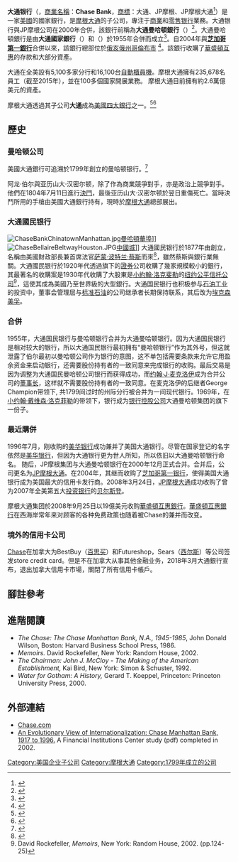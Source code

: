 {{Otheruses|other=名为Chase的其他事物|Chase}}
{{Infobox company
 | name             = 大通銀行
 | name_en = JPMorgan Chase Bank, N.A.
 | logo             = [[File:Chase_logo_2007.svg|250px]]
 | logo_caption     = 大通銀行自2007年啟用的商標
 | image            = File:Chase Tower in Chicago.jpg
 | image_caption    = 位於[[芝加哥|芝加哥]]的[[大通大廈_(芝加哥)|大通大廈]] 
 | type             = [[子公司|子公司]]
 | parent           = [[摩根大通|摩根大通]]
 | genre            =
 | predecessor      = {{Tsl|en|Manhattan Company|曼哈頓公司銀行}} （創立於{{Start date and years ago|1799|09|1|mf=y}}）
 | founded          = {{Start date and years ago|2000|12|1|mf=y}}
 | founder          = 
 | location         = [[纽约|纽约]]
 | chairman         = William C. Weldon<ref name="Touryalai">{{cite news| title=Jamie Dimon's Power Struggle: Loses Bank Chairman Role, A Bigger Blow May Come Next| url=http://www.forbes.com/sites/halahtouryalai/2013/10/04/jamie-dimons-power-struggle-loses-bank-chairman-role-a-bigger-blow-may-come-next/| first=Halah| last=Touryalai| work=[[Forbes|Forbes]]| date=October 4, 2013| accessdate=2013-10-25| archive-date=2021-02-09| archive-url=https://web.archive.org/web/20210209214747/https://www.forbes.com/sites/halahtouryalai/2013/10/04/jamie-dimons-power-struggle-loses-bank-chairman-role-a-bigger-blow-may-come-next/| dead-url=no}}</ref>
 | industry         = [[銀行|銀行]]
 | products         = [[金融服務|金融服務]]
 | services         = 
 | revenue          = [[美金|US$]] 7.1651 [[百億|百億]] (2014) 
 | operating_income = 
 | net_income       = US$ 1.4778 [[百億|百億]] (2014)
 | assets           = US$ 2.6 [[兆|兆]](2014)
 | owner            = 
 | num_employees    = 235,678 (2015)
 | divisions        = 零售金融服務、信用卡業務、商業銀行
 | slogan           = The right relationship is everything.（正確的關係就是一切。）
 | subsid           = 
 | caption           = 
|homepage         = {{URL|https://www.chase.com|Chase.com}}
}}
'''大通银行'''（{{Lang-en|JPMorgan Chase Bank, N.A.}}，[[商業名稱|商業名稱]]：'''Chase Bank'''，[[商標|商標]]：大通、JP摩根、JP摩根大通<ref>{{cite web |url=https://www.chase.com/digital/resources/terms-of-use |title=Terms of use |language=en |publisher=JPMorgan Chase |date=2016-08 |accessdate=2017-04-18 |archive-date=2021-02-25 |archive-url=https://web.archive.org/web/20210225082722/https://www.chase.com/digital/resources/terms-of-use |dead-url=no }}</ref>）是一家[[美國|美國]]的國家銀行，是[[摩根大通|摩根大通]]的子公司，專注于[[商業銀行|商業]]和[[零售银行|零售银行]]業務。大通银行與JP摩根公司在2000年合併，該銀行前稱為'''大通曼哈頓銀行'''（{{Lang-en|'''Chase Manhattan Bank'''}}）<ref name="1799hist2">{{cite book|url=http://www.jpmorganchase.com/corporate/About-JPMC/document/shorthistory.pdf|title=The History of JPMorgan Chase & Co.|publisher=JPMorgan Chase & Co.|accessdate=2011-10-14|year=2008|archive-url=https://web.archive.org/web/20110927133631/http://www.jpmorganchase.com/corporate/About-JPMC/document/shorthistory.pdf|archive-date=2011-09-27|dead-url=yes}}</ref>。大通曼哈頓銀行是由'''大通國家銀行'''（{{Lang-en|'''Chase National Bank'''}}）和'''{{Tsl|en|Manhattan Company|曼哈頓公司銀行}}'''（{{Lang-en|'''Bank of the Manhattan Company'''}}）於1955年合併而成立<ref name="history2">{{cite web|url=http://www.fundinguniverse.com/company-histories/JP-Morgan-Chase-amp;-Co-Company-History.html|title=J.P. Morgan Chase & Co.|accessdate=2007-11-04|year=2001|work=International Directory of Company Histories|publisher=St. James Press|archive-date=2006-05-05|archive-url=https://web.archive.org/web/20060505081355/http://www.fundinguniverse.com/company-histories/JP-Morgan-Chase-amp;-Co-Company-History.html|dead-url=no}}</ref>。自2004年與'''[[芝加哥第一銀行|芝加哥第一銀行]]'''合併以來，該銀行總部位於[[哥伦布_(俄亥俄州)|俄亥俄州哥倫布市]] <ref name="OurFirm">{{cite web|url=http://www.jpmorganchase.com/corporate/About-JPMC/jpmorgan-history.htm|title=History of Our Firm|accessdate=2011-10-14|publisher=JPMorgan Chase & Co.|archive-date=2019-07-10|archive-url=https://web.archive.org/web/20190710143548/https://www.jpmorganchase.com/corporate/About-JPMC/our-history.htm|dead-url=no}}</ref>。該銀行收購了[[華盛頓互惠|華盛頓互惠]]的存款和大部分資產。

大通在全美設有5,100多家分行和16,100台[[自動櫃員機|自動櫃員機]]。摩根大通擁有235,678名員工（截至2015年），並在100多個國家開展業務。 摩根大通目前擁有約2.6萬億美元的資產。

摩根大通透過其子公司'''大通'''成為[[四大銀行#美國|美國四大銀行]]之一。<ref name="CNNmoneyb4">{{cite news|url=http://money.cnn.com/2009/02/27/news/economy/tully_banks.fortune/index.htm?source=yahoo_quote|title=Will the banks survive?|last=Tully|first=Shawn|date=February 27, 2009|publisher=Fortune Magazine/CNN Money|accessdate=2009-12-17|archive-date=2012-01-19|archive-url=https://web.archive.org/web/20120119164443/http://money.cnn.com/2009/02/27/news/economy/tully_banks.fortune/index.htm?source=yahoo_quote|dead-url=no}}</ref><ref name="USATodayb42">{{cite news|url=http://www.usatoday.com/money/companies/earnings/2008-10-16-citigroup_N.htm|title=Citigroup posts 4th straight loss; Merrill loss widens|date=October 16, 2008|work=[[USA_Today|USA Today]]|accessdate=2009-12-17|agency=Associated Press|archive-date=2011-06-28|archive-url=https://web.archive.org/web/20110628230216/http://www.usatoday.com/money/companies/earnings/2008-10-16-citigroup_N.htm|dead-url=no}}</ref>

==歷史==
{{multiple image
| align = right
| image1 = Aaron Burr-2.jpg 
| width1 = 150
| alt1 = 
| caption1 = [[阿龙·伯尔|阿龙·伯尔]]，曼哈顿公司创办者
| image2 = John D. Rockefeller, Jr. (1915).jpg
| width2 = 120
| alt2 = 
| caption2 = [[小约翰·戴维森·洛克菲勒|小约翰·戴维森·洛克菲勒]]與[[洛克斐勒家族|洛克斐勒家族]]是美國大通國家銀行大股東
| footer = 
}}

===曼哈顿公司===
{{main|{{Tsl|en|Manhattan Company|曼哈頓銀行}}}}

美國大通銀行可追溯於1799年創立的曼哈顿银行。<ref name="1799hist">{{cite web|url=http://www.jpmorganchase.com/cm/BlobServer?blobtable=Document&blobcol=urlblob&blobkey=name&blobheader=application/pdf&blobwhere=jpmc/about/history/shorthistory.pdf|title=History of JPMorgan Chase: 1799 to present|accessdate=2007-11-04|publisher=JPMorgan Chase & Co.|deadurl=yes|archiveurl=https://web.archive.org/web/20071129041336/http://www.jpmorganchase.com/cm/BlobServer?blobtable=Document&blobcol=urlblob&blobkey=name&blobheader=application%2Fpdf&blobwhere=jpmc%2Fabout%2Fhistory%2Fshorthistory.pdf|archivedate=2007-11-29}}</ref>

{{Quote|在1798的那场[[黃熱病|黃熱病]]流行後，（那时候曾有流动摊贩在街角贩卖棺材）。[[阿龙·伯尔|阿龙·伯尔]]創立了曼哈顿公司；該公司表面上是一間由[[布朗克斯河|布朗克斯河]]運送[[食水|食水]]至紐約的公司，但事實上被設計成紐約第二間銀行——一間與[[亚历山大·汉密尔顿|亚历山大·汉密尔顿]]的[[纽约梅隆银行|紐約銀行]]匹敵的銀行。|《[[經濟學人|經濟學人]]》<ref name="economist">{{cite news| title=Soaking the poor| url=http://www.economist.com/node/330993| work=[[The_Economist|The Economist]]| first=Gerard T.| last=Koeppel| date=2000-03-16| accessdate=2011-10-14| archive-date=2017-11-19| archive-url=https://web.archive.org/web/20171119185243/http://www.economist.com/node/330993| dead-url=no}}</ref>}}

阿龙·伯尔與亚历山大·汉密尔顿，除了作為商業競爭對手，亦是政治上競爭對手。他們在1804年7月11日進行[[伯尔-汉密尔顿决斗|決鬥]]，最後亚历山大·汉密尔顿於翌日重傷死亡。當時決鬥所用的手槍由美國大通銀行持有，現時於[[摩根大通|摩根大通]]總部展出。

===大通國民银行===
[[File:ChaseBankChinatownManhattan.jpg|thumb]][[曼哈頓|曼哈頓]][[華埠_(曼哈頓)|華埠]]]]
[[File:ChaseBellaireBeltwayHouston.JPG|thumb]][[中国城_(休斯敦)|中國城]]]]
大通國民银行於1877年由{{Tsl|en|John Thompson (banker)|約翰·湯普森 (銀行)|約翰·湯普森}}創立{{r|1799hist}}，名稱由美國財政部長兼首席法官[[萨蒙·波特兰·蔡斯|萨蒙·波特兰·蔡斯]]而來<ref name="history">{{cite web|url=http://www.fundinguniverse.com/company-histories/JP-Morgan-Chase-amp;-Co-Company-History.html|title=J.P. Morgan Chase & Co.|accessdate=2007-11-04|date=2001|work=International Directory of Company Histories|publisher=St. James Press|archive-date=2006-05-05|archive-url=https://web.archive.org/web/20060505081355/http://www.fundinguniverse.com/company-histories/JP-Morgan-Chase-amp;-Co-Company-History.html|dead-url=no}}</ref>，雖然蔡斯與銀行業無關{{r|1799hist}}。大通國民银行於1920年代透過旗下的[[證券|證券]]公司收購了幾家規模較小的銀行，其最著名的收購案是1930年代收購了大股東是[[小約翰·戴維森·洛克斐勒|小約翰·洛克斐勒]]的[[纽约公平信托公司|纽约公平信托公司]]<ref>David Rockefeller, ''Memoirs'', New York: Random House, 2002. (pp.124-25)</ref>，這使其成為美國乃至世界級的大型銀行。大通国民银行也积极参与[[石油工业|石油工业]]的投资中，董事会管理层与[[标准石油|标准石油]]的公司继承者长期保持联系，其后改为[[埃克森美孚|埃克森美孚]]。

===合併===
<!-- 注释: [[File:Chase_logo_pre_merger.png|thumb]] -->
1955年，大通国民银行与曼哈顿银行合并为大通曼哈顿银行{{r|1799hist}}。因为大通国民银行是相对较大的银行，所以大通国民银行最初拥有“曼哈顿银行”作为其外号，但这就泄露了伯尔最初以曼哈顿公司作为银行的意图，这不单包括需要条款来允许它用盈余资金来启动银行，还需要股份持有者的一致同意来完成银行的收购。最后交易是因为调整为大通国民曼哈顿公司银行而获得成功，而[[约翰·J·麦克洛伊|约翰·J·麦克洛伊]]成为合并公司的[[董事长|董事长]]，这样就不需要股份持有者的一致同意。在麦克洛伊的后继者George Champion带领下, 共1799间过时的州际分行被合并为一间现代银行。1969年，在[[小约翰·戴维森·洛克菲勒|小约翰·戴维森·洛克菲勒]]的带领下，银行成为[[银行控股公司|银行控股公司]]大通曼哈顿集团的旗下一份子{{r|history}}。

===最近購併===
1996年7月，刚收购{{link-en|汉华实业银行|Manufacturers Hanover Corporation}}的[[纽约化学银行|美华银行]]成功兼并了美国大通银行。尽管在国家登记的名字依然是[[纽约化学银行|美华银行]]，但因为大通银行更为世人所知，所以依旧以大通曼哈顿银行命名。 随后，JP摩根集团与大通曼哈顿银行在2000年12月正式合并。合并后，公司更名为[[JP摩根大通|JP摩根大通]]。在2004年，其继而收购了[[芝加哥第一银行|芝加哥第一银行]]，使得美国大通银行成为美国最大的信用卡发行商。2008年3月24日，[[JP摩根大通|JP摩根大通]]成功收购了曾为2007年全美第五大[[投资银行|投资银行]]的[[贝尔斯登|贝尔斯登]]。

摩根大通集团於2008年9月25日以19億美元收购[[華盛頓互惠銀行|華盛頓互惠銀行]]。[[華盛頓互惠銀行|華盛頓互惠銀行]]在西海岸常年来对顾客的各种免费政策也随着被Chase的兼并而改变。

===境外的信用卡公司===
[[Chase|Chase]]在加拿大为BestBuy（[[百思买|百思买]]）和Futureshop，Sears（[[西尔斯|西尔斯]]）等公司签发store credit card。但是不在加拿大从事其他金融业务，2018年3月大通銀行宣布，退出加拿大信用卡市場，關閉了所有信用卡帳戶。

==腳註參考==
{{reflist}}

==進階閱讀==
*''The Chase: The Chase Manhattan Bank, N.A., 1945-1985'', John Donald Wilson, Boston: Harvard Business School Press, 1986.
*''Memoirs.'' David Rockefeller, New York: Random House, 2002.
*''The Chairman: John J. McCloy - The Making of the American Establishment,'' Kai Bird, New York: Simon & Schuster, 1992.
*''Water for Gotham:  A History,'' Gerard T. Koeppel, Princeton:  Princeton University Press, 2000.

== 外部連結 ==
*[https://www.chase.com Chase.com] {{Wayback|url=https://www.chase.com/ |date=20210304134903 }}
*[https://web.archive.org/web/20060830205559/http://fic.wharton.upenn.edu/fic/papers/02/0237.pdf An Evolutionary View of Internationalization: Chase Manhattan Bank, 1917 to 1996.] A Financial Institutions Center study (pdf) completed in 2002.

{{摩根大通}}{{Authority control}}
[[Category:美国企业子公司|Category:美国企业子公司]]
[[Category:摩根大通|Category:摩根大通]]
[[Category:1799年成立的公司|Category:1799年成立的公司]]